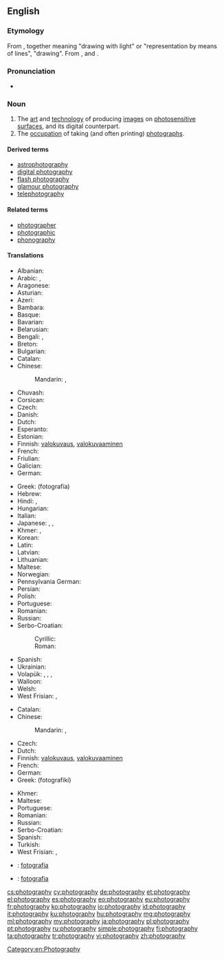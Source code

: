 ==English==
{{wikipedia}}

===Etymology===
From {{confix|photo|graphy}}, together meaning "drawing with light" or "representation by means of lines", "drawing". From {{term|φωτός||{{qualifier|genitive}} of light|tr=photos|lang=grc}}, and {{term|γράφω||I write|tr=graphō|lang=grc}}.

===Pronunciation===
* {{audio|En-us-photography.ogg|Audio (US)}}

===Noun===
{{en-noun|-|photographies}}

# The [[art]] and [[technology]] of producing [[images]] on [[photosensitive]] [[surface]]s, and its digital counterpart.
# The [[occupation]] of taking (and often printing) [[photograph]]s.

====Derived terms====
* [[astrophotography]]
* [[digital photography]]
* [[flash photography]]
* [[glamour photography]]
* [[telephotography]]

====Related terms====
* [[photographer]]
* [[photographic]]
* [[phonography]]

====Translations====
{{trans-top|art and technology of producing images on photosensitive surfaces}}
* Albanian: {{t-|sq|fotografia}}
* Arabic: {{t-|ar|تصوير|m|tr=taSwiir|sc=Arab}}, {{t-|ar|فوتوغرافيا|f|tr=futughrafíyya|sc=Arab}}
* Aragonese: {{t-|an|fotografía}}
* Asturian: {{t-|ast|fotografía}}
* Azeri: {{t-|az|fotoqrafiya}}
* Bambara: {{t-|bm|kɔtɛba}}
* Basque: {{t-|eu|argazkigintza}}
* Bavarian: {{tø|bar|Photographie}}
* Belarusian: {{t-|be|фатаграфія|tr=fatahráfija|sc=Cyrl}}
* Bengali: {{t-|bn|ফটোগ্রাফি|tr=fôţografi|sc=Beng}}, {{t-|bn|ফটোগ্রাফী|tr=fôţografi|sc=Beng}}
* Breton: {{t-|br|luc'hskeudennerezh}}
* Bulgarian: {{t+|bg|фотография|f|tr=fotográfija|sc=Cyrl}}
* Catalan: {{t-|ca|fotografia|f}}
* Chinese:
*: Mandarin: {{t|cmn|攝影|sc=Hani}}, {{t|cmn|摄影|tr=shèyǐng|sc=Hani}}
* Chuvash: {{tø|cv|фотографи|tr=fotografi|sc=Cyrl}}
* Corsican: {{t-|co|fotugrafia}}
* Czech: {{t+|cs|fotografie}}
* Danish: {{t+|da|fotografi}}
* Dutch: {{t+|nl|fotografie|f}}
* Esperanto: {{t-|eo|fotarto}}
* Estonian: {{t-|et|fotograafia}}
* Finnish: [[valokuvaus]], [[valokuvaaminen]]
* French: {{t+|fr|photographie|f}}
* Friulian: {{tø|fur|fotografie}}
* Galician: {{t+|gl|fotografía}}
* German: {{t+|de|Fotografie|f}}
{{trans-mid}}
* Greek: {{t+|el|φωτογραφία|f}} (fotografía)
* Hebrew: {{t-|he|צילום|tr=tzilém|sc=Hebr}}
* Hindi: {{t-|hi|छायाचित्र|tr=chāyācitr|sc=Deva}}, {{t-|hi|फ़ोटोग्राफ़ी|f|tr=foṭogrāfī|sc=Deva}}
* Hungarian: {{t+|hu|fényképezés}}
* Italian: {{t+|it|fotografia|f}}
* Japanese: {{t-|ja|写真撮影|tr=shashin satsuei|sc=Jpan}}, {{t-|ja|写真術|tr=shashinjutsu|sc=Jpan}}, {{t+|ja|撮影|tr=さつえい, satsuei|sc=Jpan}}
* Khmer: {{t-|km|ឆាយាលេខន៍|sc=Khmr|tr=cʰaayaa leek}}, {{t-|km|សិល្បៈថតរូប|sc=Khmr|tr=səl tʰɑɑt ruup}}
* Korean: {{t+|ko|사진술|tr=sajinsul|sc=Kore}}
* Latin: {{t-|la|photographia|f}}
* Latvian: {{t-|lv|fotogrāfija}}
* Lithuanian: {{t-|lt|fotografija|f}}
* Maltese: {{t-|mt|fotografija}}
* Norwegian: {{t+|no|fotografi}}
* Pennsylvania German: {{tø|pdc|Pikder}}
* Persian: {{t+|fa|عکاسی|tr=akkâsi|sc=fa-Arab}}
* Polish: {{t+|pl|fotografia|f}}
* Portuguese: {{t+|pt|fotografia|f}}
* Romanian: {{t+|ro|fotografie|f}}
* Russian: {{t+|ru|фотография|f|tr=fotográfija}}
* Serbo-Croatian:
*: Cyrillic: {{t-|sh|фотографија|f}}
*: Roman: {{t-|sh|fotografija|f}}
* Spanish: {{t+|es|fotografía|f}}
* Ukrainian: {{t-|uk|фотографія|f|tr=fotohráfija|sc=Cyrl}}
* Volapük: {{t+|vo|fotograf}}, {{qualifier|older term, obsolete}} {{t-|vo|fotogaf}}, {{qualifier|older term}} {{t-|vo|litamag}}, {{qualifier|color}} {{t-|vo|kölafotograf}}
* Walloon: {{t+|wa|fotografeye|f}}
* Welsh: {{t+|cy|ffotograffiaeth}}
* West Frisian: {{t-|fy|fotografy|c}}, {{t-|fy|fotografie|c}}
{{trans-bottom}}

{{trans-top|occupation of taking (and often printing) photographs}}
* Catalan: {{t-|ca|fotografia|f}}
* Chinese:
*: Mandarin: {{t|cmn|攝影|sc=Hani}}, {{t|cmn|摄影|tr=shèyǐng|sc=Hani}}
* Czech: {{t-|cs|fotografování|n}}
* Dutch: {{t+|nl|fotografie|f}}
* Finnish: [[valokuvaus]], [[valokuvaaminen]]
* French: {{t+|fr|photographie|f}}
* German: {{t+|de|Fotografie|f}}
* Greek: {{t+|el|φωτογραφική|f}} (fotografikí)
{{trans-mid}}
* Khmer: {{t-|km|ថតរូប|sc=Khmr|tr=tʰɑɑt ruup}}
* Maltese: {{t-|mt|fotografu}}
* Portuguese: {{t+|pt|fotografia|f}}
* Romanian: {{t+|ro|fotografia|f}}
* Russian: {{t+|ru|фотография|f|tr=fotográfija}}
* Serbo-Croatian: {{t-|sh|fotografija|f}}
* Spanish: {{t+|es|fotografía|f}}
* Turkish: {{t+|tr|fotoğrafçılık}}
* West Frisian: {{t-|fy|fotografy|c}}, {{t-|fy|fotografie|c}}
{{trans-bottom}}

{{checktrans-top}}
* {{ttbc|it}}: [[fotografia]] {{f}}
{{trans-mid}}
* {{ttbc|sk}}: [[fotografia#Slovak|fotografia]] {{f}}
{{trans-bottom}}

[[Category:en:Photography]]

[[cs:photography]]
[[cy:photography]]
[[de:photography]]
[[et:photography]]
[[el:photography]]
[[es:photography]]
[[eo:photography]]
[[eu:photography]]
[[fr:photography]]
[[ko:photography]]
[[io:photography]]
[[id:photography]]
[[it:photography]]
[[ku:photography]]
[[hu:photography]]
[[mg:photography]]
[[ml:photography]]
[[my:photography]]
[[ja:photography]]
[[pl:photography]]
[[pt:photography]]
[[ru:photography]]
[[simple:photography]]
[[fi:photography]]
[[ta:photography]]
[[tr:photography]]
[[vi:photography]]
[[zh:photography]]